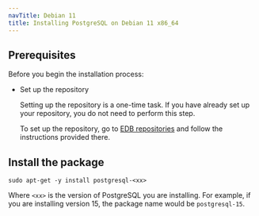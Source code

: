```yaml
---
navTitle: Debian 11
title: Installing PostgreSQL on Debian 11 x86_64
---
```


## Prerequisites

Before you begin the installation process:

- Set up the repository

  Setting up the repository is a one-time task. If you have already set up your repository, you do not need to perform this step.

  To set up the repository, go to [EDB repositories](https://www.enterprisedb.com/repos-downloads) and follow the instructions provided there.

## Install the package

```shell
sudo apt-get -y install postgresql-<xx>
```

Where `<xx>` is the version of PostgreSQL you are installing. For example, if you are installing version 15, the package name would be `postgresql-15`.
